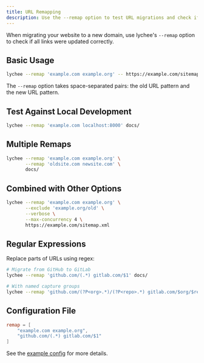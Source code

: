 ```yaml
---
title: URL Remapping
description: Use the --remap option to test URL migrations and check if old links were updated to new domains.
---
```


When migrating your website to a new domain, use lychee's `--remap` option to check if all links were updated correctly.

## Basic Usage

```bash
lychee --remap 'example.com example.org' -- https://example.com/sitemap.xml
```

The `--remap` option takes space-separated pairs: the old URL pattern and the new URL pattern.

## Test Against Local Development

```bash
lychee --remap 'example.com localhost:8000' docs/
```

## Multiple Remaps

```bash
lychee --remap 'example.com example.org' \
       --remap 'oldsite.com newsite.com' \
       docs/
```

## Combined with Other Options

```bash
lychee --remap 'example.com example.org' \
       --exclude 'example.org/old' \
       --verbose \
       --max-concurrency 4 \
       https://example.com/sitemap.xml
```

## Regular Expressions

Replace parts of URLs using regex:

```bash
# Migrate from GitHub to GitLab
lychee --remap 'github.com/(.*) gitlab.com/$1' docs/

# With named capture groups
lychee --remap 'github.com/(?P<org>.*)/(?P<repo>.*) gitlab.com/$org/$repo' docs/
```

## Configuration File

```toml title="lychee.toml"
remap = [
    "example.com example.org",
    "github.com/(.*) gitlab.com/$1"
]
```

See the [example config](https://github.com/lycheeverse/lychee/blob/master/lychee.example.toml) for more details.
